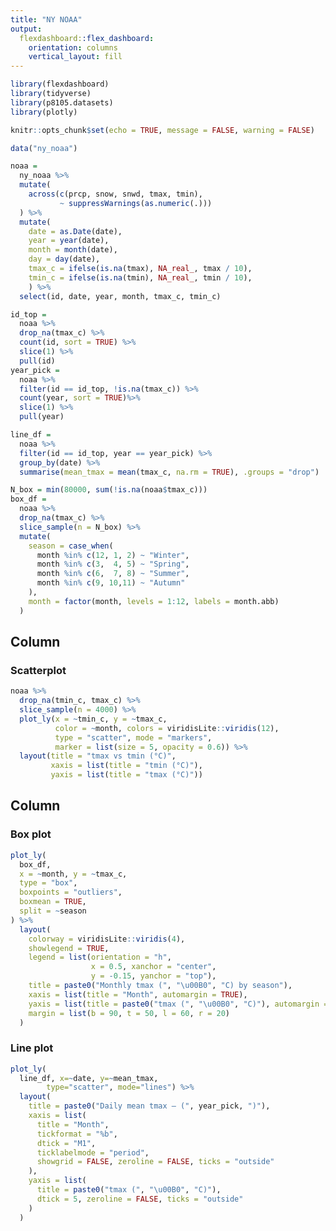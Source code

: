 ```yaml
---
title: "NY NOAA"
output: 
  flexdashboard::flex_dashboard:
    orientation: columns
    vertical_layout: fill
---
```



```r
library(flexdashboard)
library(tidyverse)
library(p8105.datasets)
library(plotly)

knitr::opts_chunk$set(echo = TRUE, message = FALSE, warning = FALSE)
```

```r
data("ny_noaa")

noaa =
  ny_noaa %>%
  mutate(
    across(c(prcp, snow, snwd, tmax, tmin),
           ~ suppressWarnings(as.numeric(.)))
  ) %>%
  mutate(
    date = as.Date(date),
    year = year(date),
    month = month(date),
    day = day(date),
    tmax_c = ifelse(is.na(tmax), NA_real_, tmax / 10),
    tmin_c = ifelse(is.na(tmin), NA_real_, tmin / 10),
    ) %>%
  select(id, date, year, month, tmax_c, tmin_c)
```


```r
id_top =
  noaa %>%
  drop_na(tmax_c) %>%
  count(id, sort = TRUE) %>%
  slice(1) %>%
  pull(id)
year_pick =
  noaa %>%
  filter(id == id_top, !is.na(tmax_c)) %>%
  count(year, sort = TRUE)%>%
  slice(1) %>%
  pull(year)

line_df =
  noaa %>%
  filter(id == id_top, year == year_pick) %>%
  group_by(date) %>%
  summarise(mean_tmax = mean(tmax_c, na.rm = TRUE), .groups = "drop")

N_box = min(80000, sum(!is.na(noaa$tmax_c)))
box_df = 
  noaa %>%
  drop_na(tmax_c) %>%
  slice_sample(n = N_box) %>%
  mutate(
    season = case_when(
      month %in% c(12, 1, 2) ~ "Winter",
      month %in% c(3,  4, 5) ~ "Spring",
      month %in% c(6,  7, 8) ~ "Summer",
      month %in% c(9, 10,11) ~ "Autumn"
    ),
    month = factor(month, levels = 1:12, labels = month.abb)
  )
```

Column {data-width=650}
-----------------------------------------------------------------------

### Scatterplot

```r
noaa %>%
  drop_na(tmin_c, tmax_c) %>%
  slice_sample(n = 4000) %>%
  plot_ly(x = ~tmin_c, y = ~tmax_c,
          color = ~month, colors = viridisLite::viridis(12),
          type = "scatter", mode = "markers",
          marker = list(size = 5, opacity = 0.6)) %>%
  layout(title = "tmax vs tmin (°C)",
         xaxis = list(title = "tmin (°C)"),
         yaxis = list(title = "tmax (°C)"))
```

Column {data-width=350}
-----------------------------------------------------------------------

### Box plot

```r
plot_ly(
  box_df,
  x = ~month, y = ~tmax_c,
  type = "box",
  boxpoints = "outliers",
  boxmean = TRUE,
  split = ~season
) %>%
  layout(
    colorway = viridisLite::viridis(4),
    showlegend = TRUE,
    legend = list(orientation = "h",
                  x = 0.5, xanchor = "center",
                  y = -0.15, yanchor = "top"),
    title = paste0("Monthly tmax (", "\u00B0", "C) by season"),
    xaxis = list(title = "Month", automargin = TRUE),
    yaxis = list(title = paste0("tmax (", "\u00B0", "C)"), automargin = TRUE),
    margin = list(b = 90, t = 50, l = 60, r = 20)
  )
```


### Line plot

```r
plot_ly(
  line_df, x=~date, y=~mean_tmax,
        type="scatter", mode="lines") %>%
  layout(
    title = paste0("Daily mean tmax — (", year_pick, ")"),
    xaxis = list(
      title = "Month",
      tickformat = "%b",
      dtick = "M1",
      ticklabelmode = "period",
      showgrid = FALSE, zeroline = FALSE, ticks = "outside"
    ),
    yaxis = list(
      title = paste0("tmax (", "\u00B0", "C)"),
      dtick = 5, zeroline = FALSE, ticks = "outside"
    )
  )
```